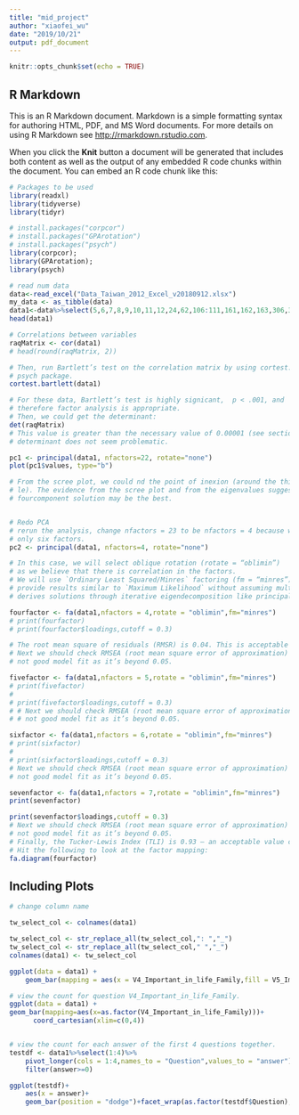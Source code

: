 ```yaml
---
title: "mid_project"
author: "xiaofei_wu"
date: "2019/10/21"
output: pdf_document
---
```


```r
knitr::opts_chunk$set(echo = TRUE)
```

## R Markdown

This is an R Markdown document. Markdown is a simple formatting syntax for authoring HTML, PDF, and MS Word documents. For more details on using R Markdown see <http://rmarkdown.rstudio.com>.

When you click the **Knit** button a document will be generated that includes both content as well as the output of any embedded R code chunks within the document. You can embed an R code chunk like this:

```r
# Packages to be used
library(readxl)
library(tidyverse)
library(tidyr)

# install.packages("corpcor")
# install.packages("GPArotation")
# install.packages("psych")
library(corpcor);
library(GPArotation);
library(psych)

# read num data
data<-read_excel("Data_Taiwan_2012_Excel_v20180912.xlsx")
my_data <- as_tibble(data)
data1<-data%>%select(5,6,7,8,9,10,11,12,24,62,106:111,161,162,163,306,307,308,309)
head(data1)

# Correlations between variables
raqMatrix <- cor(data1)
# head(round(raqMatrix, 2))    

# Then, run Bartlett’s test on the correlation matrix by using cortest.bartlett() from
# psych package.
cortest.bartlett(data1)

# For these data, Bartlett’s test is highly signicant,  p < .001, and
# therefore factor analysis is appropriate.
# Then, we could get the determinant:
det(raqMatrix)
# This value is greater than the necessary value of 0.00001 (see section 17.5). As such, our
# determinant does not seem problematic.

pc1 <- principal(data1, nfactors=22, rotate="none")
plot(pc1$values, type="b") 

# From the scree plot, we could nd the point of inexion (around the third point to the
# le). The evidence from the scree plot and from the eigenvalues suggests a
# fourcomponent solution may be the best.


# Redo PCA
# rerun the analysis, change nfactors = 23 to be nfactors = 4 because we now want
# only six factors.
pc2 <- principal(data1, nfactors=4, rotate="none")

# In this case, we will select oblique rotation (rotate = “oblimin”) 
# as we believe that there is correlation in the factors. 
# We will use `Ordinary Least Squared/Minres` factoring (fm = “minres”), as it is known to
# provide results similar to `Maximum Likelihood` without assuming multivariate normal distribution and
# derives solutions through iterative eigendecomposition like principal axis.

fourfactor <- fa(data1,nfactors = 4,rotate = "oblimin",fm="minres")
# print(fourfactor)
# print(fourfactor$loadings,cutoff = 0.3)

# The root mean square of residuals (RMSR) is 0.04. This is acceptable as this value should be closer to 0.
# Next we should check RMSEA (root mean square error of approximation) index. Its value, 0.07 shows
# not good model fit as it’s beyond 0.05.

```

```r

fivefactor <- fa(data1,nfactors = 5,rotate = "oblimin",fm="minres")
# print(fivefactor)
# 
# print(fivefactor$loadings,cutoff = 0.3)
# # Next we should check RMSEA (root mean square error of approximation) index. Its value, 0.066 shows
# # not good model fit as it’s beyond 0.05.
```

```r

sixfactor <- fa(data1,nfactors = 6,rotate = "oblimin",fm="minres")
# print(sixfactor)
# 
# print(sixfactor$loadings,cutoff = 0.3)
# Next we should check RMSEA (root mean square error of approximation) index. Its value, 0.052 shows
# not good model fit as it’s beyond 0.05.
```

```r

sevenfactor <- fa(data1,nfactors = 7,rotate = "oblimin",fm="minres")
print(sevenfactor)

print(sevenfactor$loadings,cutoff = 0.3)
# Next we should check RMSEA (root mean square error of approximation) index. Its value, 0.047 shows
# not good model fit as it’s beyond 0.05.
# Finally, the Tucker-Lewis Index (TLI) is 0.93 – an acceptable value considering it’s over 0.9.
# Hit the following to look at the factor mapping:
fa.diagram(fourfactor)
```

## Including Plots


```r
# change column name

tw_select_col <- colnames(data1)

tw_select_col <- str_replace_all(tw_select_col,": ","_")
tw_select_col <- str_replace_all(tw_select_col," ","_")
colnames(data1) <- tw_select_col

ggplot(data = data1) + 
    geom_bar(mapping = aes(x = V4_Important_in_life_Family,fill = V5_Important_in_life_Friends))

# view the count for question V4_Important_in_life_Family.
ggplot(data = data1) +
geom_bar(mapping=aes(x=as.factor(V4_Important_in_life_Family)))+ 
      coord_cartesian(xlim=c(0,4))


# view the count for each answer of the first 4 questions together. 
testdf <- data1%>%select(1:4)%>%
    pivot_longer(cols = 1:4,names_to = "Question",values_to = "answer") %>%
    filter(answer>=0)

ggplot(testdf)+
    aes(x = answer)+
    geom_bar(position = "dodge")+facet_wrap(as.factor(testdf$Question),ncol = 2)
```




